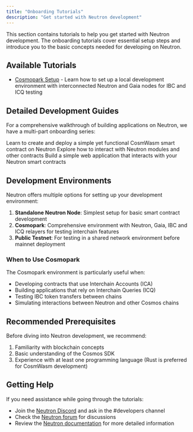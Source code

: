 ```yaml
---
title: "Onboarding Tutorials"
description: "Get started with Neutron development"
---
```


This section contains tutorials to help you get started with Neutron development. The onboarding tutorials cover essential setup steps and introduce you to the basic concepts needed for developing on Neutron.

## Available Tutorials

- [Cosmopark Setup](/developers/tutorials/onboarding/cosmopark) - Learn how to set up a local development environment with interconnected Neutron and Gaia nodes for IBC and ICQ testing

## Detailed Development Guides

For a comprehensive walkthrough of building applications on Neutron, we have a multi-part onboarding series:

<CardGroup cols={3}>
  <Card title="Part 1: Minimal Contract" icon="file-code" iconType="duotone" href="/developers/tutorials/onboarding/part-1-minimal-application">
    Learn to create and deploy a simple yet functional CosmWasm smart contract on Neutron
  </Card>
  <Card title="Part 2: Modules & Contracts" icon="cubes" iconType="duotone" href="/developers/tutorials/onboarding/part-2-modules-contracts">
    Explore how to interact with Neutron modules and other contracts
  </Card>
  <Card title="Part 3: Web App" icon="globe" iconType="duotone" href="/developers/tutorials/onboarding/part-3-web-app">
    Build a simple web application that interacts with your Neutron smart contracts
  </Card>
</CardGroup>

## Development Environments

Neutron offers multiple options for setting up your development environment:

1. **Standalone Neutron Node**: Simplest setup for basic smart contract development
2. **Cosmopark**: Comprehensive environment with Neutron, Gaia, IBC and ICQ relayers for testing interchain features
3. **Public Testnet**: For testing in a shared network environment before mainnet deployment

### When to Use Cosmopark

The Cosmopark environment is particularly useful when:
- Developing contracts that use Interchain Accounts (ICA)
- Building applications that rely on Interchain Queries (ICQ)
- Testing IBC token transfers between chains
- Simulating interactions between Neutron and other Cosmos chains

## Recommended Prerequisites

Before diving into Neutron development, we recommend:

1. Familiarity with blockchain concepts
2. Basic understanding of the Cosmos SDK
3. Experience with at least one programming language (Rust is preferred for CosmWasm development)

## Getting Help

If you need assistance while going through the tutorials:

- Join the [Neutron Discord](https://discord.com/invite/bzPBzbDvWC) and ask in the #developers channel
- Check the [Neutron forum](https://commonwealth.im/neutron) for discussions
- Review the [Neutron documentation](/developers/overview) for more detailed information 
